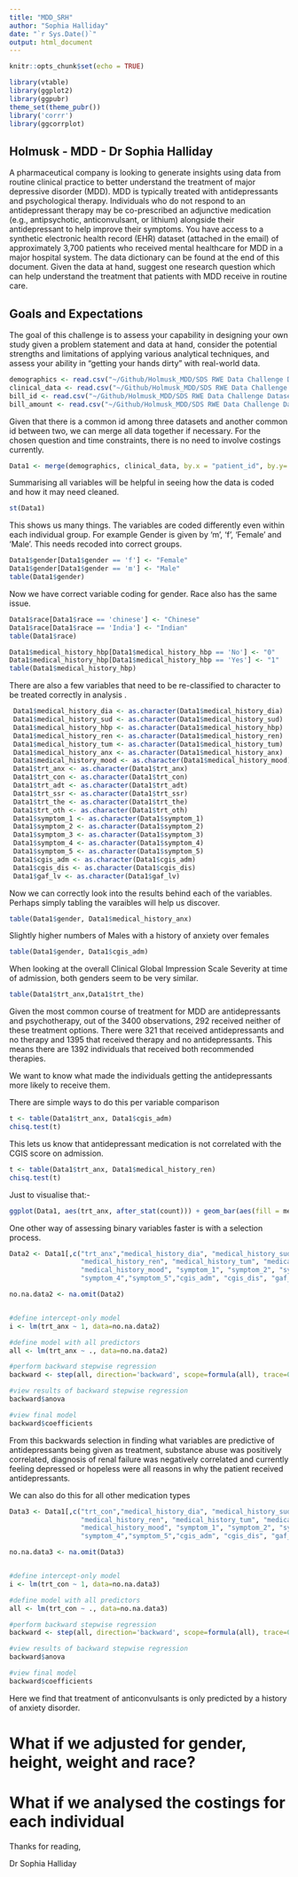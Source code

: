 ```yaml
---
title: "MDD_SRH"
author: "Sophia Halliday"
date: "`r Sys.Date()`"
output: html_document
---
```


```r
knitr::opts_chunk$set(echo = TRUE)
```

```r
library(vtable)
library(ggplot2)
library(ggpubr)
theme_set(theme_pubr())
library('corrr')
library(ggcorrplot)
```



## Holmusk - MDD - Dr Sophia Halliday

A pharmaceutical company is looking to generate insights using data from routine clinical
practice to better understand the treatment of major depressive disorder (MDD). MDD is
typically treated with antidepressants and psychological therapy. Individuals who do not respond
to an antidepressant therapy may be co-prescribed an adjunctive medication (e.g., antipsychotic,
anticonvulsant, or lithium) alongside their antidepressant to help improve their symptoms.
You have access to a synthetic electronic health record (EHR) dataset (attached in the email) of
approximately 3,700 patients who received mental healthcare for MDD in a major hospital
system. The data dictionary can be found at the end of this document. Given the data at hand,
suggest one research question which can help understand the treatment that patients with MDD
receive in routine care.


## Goals and Expectations

The goal of this challenge is to assess your capability in designing your own study given a
problem statement and data at hand, consider the potential strengths and limitations of applying
various analytical techniques, and assess your ability in “getting your hands dirty” with
real-world data.

```r
demographics <- read.csv("~/Github/Holmusk_MDD/SDS RWE Data Challenge Dataset/demographics.csv")
clinical_data <- read.csv("~/Github/Holmusk_MDD/SDS RWE Data Challenge Dataset/clinical_data.csv")
bill_id <- read.csv("~/Github/Holmusk_MDD/SDS RWE Data Challenge Dataset/bill_id.csv")
bill_amount <- read.csv("~/Github/Holmusk_MDD/SDS RWE Data Challenge Dataset/bill_amount.csv")
```

Given that there is a common id among three datasets and another common id between two, we can merge all data together if necessary. For the chosen question and time constraints, there is no need to involve costings currently.

```r
Data1 <- merge(demographics, clinical_data, by.x = "patient_id", by.y= "id" )
```

Summarising all variables will be helpful in seeing how the data is coded and how it may need cleaned.

```r
st(Data1)
```
This shows us many things. The variables are coded differently even within each individual group. For example Gender is given by 'm', 'f', 'Female' and 'Male'. This needs recoded into correct groups.


```r
Data1$gender[Data1$gender == 'f'] <- "Female"
Data1$gender[Data1$gender == 'm'] <- "Male"
table(Data1$gender)
```
Now we have correct variable coding for gender. Race also has the same issue. 

```r
Data1$race[Data1$race == 'chinese'] <- "Chinese"
Data1$race[Data1$race == 'India'] <- "Indian"
table(Data1$race)
```
```r
Data1$medical_history_hbp[Data1$medical_history_hbp == 'No'] <- "0"
Data1$medical_history_hbp[Data1$medical_history_hbp == 'Yes'] <- "1"
table(Data1$medical_history_hbp)
```
There are also a few variables that need to be re-classified to character to be treated correctly in analysis .

```r
 Data1$medical_history_dia <- as.character(Data1$medical_history_dia)
 Data1$medical_history_sud <- as.character(Data1$medical_history_sud)
 Data1$medical_history_hbp <- as.character(Data1$medical_history_hbp)
 Data1$medical_history_ren <- as.character(Data1$medical_history_ren)
 Data1$medical_history_tum <- as.character(Data1$medical_history_tum)
 Data1$medical_history_anx <- as.character(Data1$medical_history_anx)
 Data1$medical_history_mood <- as.character(Data1$medical_history_mood)
 Data1$trt_anx <- as.character(Data1$trt_anx)
 Data1$trt_con <- as.character(Data1$trt_con)
 Data1$trt_adt <- as.character(Data1$trt_adt)
 Data1$trt_ssr <- as.character(Data1$trt_ssr)
 Data1$trt_the <- as.character(Data1$trt_the)
 Data1$trt_oth <- as.character(Data1$trt_oth)
 Data1$symptom_1 <- as.character(Data1$symptom_1)
 Data1$symptom_2 <- as.character(Data1$symptom_2)
 Data1$symptom_3 <- as.character(Data1$symptom_3)
 Data1$symptom_4 <- as.character(Data1$symptom_4)
 Data1$symptom_5 <- as.character(Data1$symptom_5)
 Data1$cgis_adm <- as.character(Data1$cgis_adm)
 Data1$cgis_dis <- as.character(Data1$cgis_dis)
 Data1$gaf_lv <- as.character(Data1$gaf_lv)

```


Now we can correctly look into the results behind each of the variables. Perhaps simply tabling the varaibles will help us discover. 

```r
table(Data1$gender, Data1$medical_history_anx)
```

Slightly higher numbers of Males with a history of anxiety over females

```r
table(Data1$gender, Data1$cgis_adm)
```
When looking at the overall Clinical Global Impression Scale Severity at time of admission, both genders seem to be very similar.


```r
table(Data1$trt_anx,Data1$trt_the)

```
Given the most common course of treatment for MDD are antidepressants and psychotherapy,  out of the 3400 observations, 292 received neither of these treatment options. There were 321 that received antidepressants and no therapy and 1395 that received therapy and no antidepressants. This means there are 1392 individuals that received both recommended therapies. 

We want to know what made the individuals getting the antidepressants more likely to receive them.

There are simple ways to do this per variable comparison

```r
t <- table(Data1$trt_anx, Data1$cgis_adm)
chisq.test(t)

```
This lets us know that antidepressant medication is not correlated with the CGIS score on admission.

```r
t <- table(Data1$trt_anx, Data1$medical_history_ren)
chisq.test(t)

```
Just to visualise that:-

```r
ggplot(Data1, aes(trt_anx, after_stat(count))) + geom_bar(aes(fill = medical_history_ren), position = "dodge")

```

One other way of assessing binary variables faster is with a selection process. 

```r

Data2 <- Data1[,c("trt_anx","medical_history_dia", "medical_history_sud","medical_history_hbp",
                  "medical_history_ren", "medical_history_tum", "medical_history_anx",
                  "medical_history_mood", "symptom_1", "symptom_2", "symptom_3",
                  "symptom_4","symptom_5","cgis_adm", "cgis_dis", "gaf_lv")]

no.na.data2 <- na.omit(Data2)


#define intercept-only model
i <- lm(trt_anx ~ 1, data=no.na.data2)

#define model with all predictors
all <- lm(trt_anx ~ ., data=no.na.data2)

#perform backward stepwise regression
backward <- step(all, direction='backward', scope=formula(all), trace=0)

#view results of backward stepwise regression
backward$anova

#view final model
backward$coefficients

```
From this backwards selection in finding what variables are predictive of antidepressants being given as treatment, substance abuse was positively correlated, diagnosis of renal failure was negatively correlated and currently feeling depressed or hopeless were all reasons in why the patient received antidepressants.

We can also do this for all other medication types

```r
Data3 <- Data1[,c("trt_con","medical_history_dia", "medical_history_sud","medical_history_hbp",
                  "medical_history_ren", "medical_history_tum", "medical_history_anx",
                  "medical_history_mood", "symptom_1", "symptom_2", "symptom_3",
                  "symptom_4","symptom_5","cgis_adm", "cgis_dis", "gaf_lv")]

no.na.data3 <- na.omit(Data3)


#define intercept-only model
i <- lm(trt_con ~ 1, data=no.na.data3)

#define model with all predictors
all <- lm(trt_con ~ ., data=no.na.data3)

#perform backward stepwise regression
backward <- step(all, direction='backward', scope=formula(all), trace=0)

#view results of backward stepwise regression
backward$anova

#view final model
backward$coefficients


```

Here we find that treatment of anticonvulsants is only predicted by a history of anxiety disorder.


# What if we adjusted for gender, height, weight and race?

# What if we analysed the costings for each individual





Thanks for reading,

Dr Sophia Halliday
